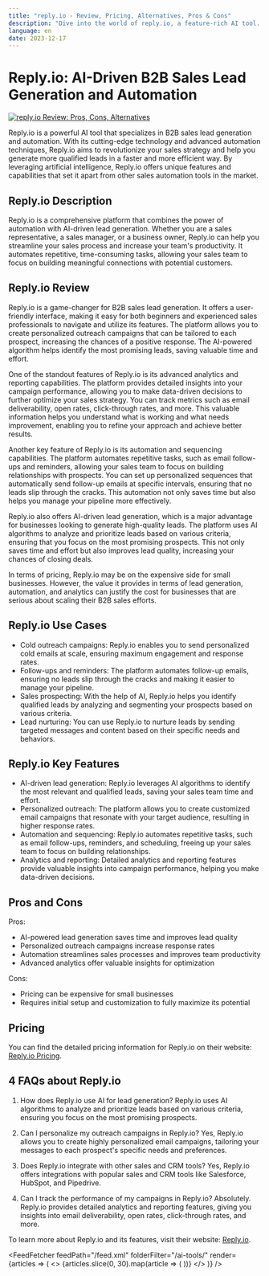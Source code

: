 ```yaml
---
title: "reply.io - Review, Pricing, Alternatives, Pros & Cons"
description: "Dive into the world of reply.io, a feature-rich AI tool. Learn about its features, pricing, and how it's making an impact. Don't miss out!"
language: en
date: 2023-12-17
---
```

        
# Reply.io: AI-Driven B2B Sales Lead Generation and Automation


<BlogHeader />


[![reply.io Review: Pros, Cons, Alternatives](/ai-tools/reply.io.png)](https://reply.io/)



Reply.io is a powerful AI tool that specializes in B2B sales lead generation and automation. With its cutting-edge technology and advanced automation techniques, Reply.io aims to revolutionize your sales strategy and help you generate more qualified leads in a faster and more efficient way. By leveraging artificial intelligence, Reply.io offers unique features and capabilities that set it apart from other sales automation tools in the market.

## Reply.io Description

Reply.io is a comprehensive platform that combines the power of automation with AI-driven lead generation. Whether you are a sales representative, a sales manager, or a business owner, Reply.io can help you streamline your sales process and increase your team's productivity. It automates repetitive, time-consuming tasks, allowing your sales team to focus on building meaningful connections with potential customers.

## Reply.io Review

Reply.io is a game-changer for B2B sales lead generation. It offers a user-friendly interface, making it easy for both beginners and experienced sales professionals to navigate and utilize its features. The platform allows you to create personalized outreach campaigns that can be tailored to each prospect, increasing the chances of a positive response. The AI-powered algorithm helps identify the most promising leads, saving valuable time and effort.

One of the standout features of Reply.io is its advanced analytics and reporting capabilities. The platform provides detailed insights into your campaign performance, allowing you to make data-driven decisions to further optimize your sales strategy. You can track metrics such as email deliverability, open rates, click-through rates, and more. This valuable information helps you understand what is working and what needs improvement, enabling you to refine your approach and achieve better results.

Another key feature of Reply.io is its automation and sequencing capabilities. The platform automates repetitive tasks, such as email follow-ups and reminders, allowing your sales team to focus on building relationships with prospects. You can set up personalized sequences that automatically send follow-up emails at specific intervals, ensuring that no leads slip through the cracks. This automation not only saves time but also helps you manage your pipeline more effectively.

Reply.io also offers AI-driven lead generation, which is a major advantage for businesses looking to generate high-quality leads. The platform uses AI algorithms to analyze and prioritize leads based on various criteria, ensuring that you focus on the most promising prospects. This not only saves time and effort but also improves lead quality, increasing your chances of closing deals.

In terms of pricing, Reply.io may be on the expensive side for small businesses. However, the value it provides in terms of lead generation, automation, and analytics can justify the cost for businesses that are serious about scaling their B2B sales efforts.

## Reply.io Use Cases

- Cold outreach campaigns: Reply.io enables you to send personalized cold emails at scale, ensuring maximum engagement and response rates.
- Follow-ups and reminders: The platform automates follow-up emails, ensuring no leads slip through the cracks and making it easier to manage your pipeline.
- Sales prospecting: With the help of AI, Reply.io helps you identify qualified leads by analyzing and segmenting your prospects based on various criteria.
- Lead nurturing: You can use Reply.io to nurture leads by sending targeted messages and content based on their specific needs and behaviors.

## Reply.io Key Features

- AI-driven lead generation: Reply.io leverages AI algorithms to identify the most relevant and qualified leads, saving your sales team time and effort.
- Personalized outreach: The platform allows you to create customized email campaigns that resonate with your target audience, resulting in higher response rates.
- Automation and sequencing: Reply.io automates repetitive tasks, such as email follow-ups, reminders, and scheduling, freeing up your sales team to focus on building relationships.
- Analytics and reporting: Detailed analytics and reporting features provide valuable insights into campaign performance, helping you make data-driven decisions.

## Pros and Cons

Pros:
- AI-powered lead generation saves time and improves lead quality
- Personalized outreach campaigns increase response rates
- Automation streamlines sales processes and improves team productivity
- Advanced analytics offer valuable insights for optimization

Cons:
- Pricing can be expensive for small businesses
- Requires initial setup and customization to fully maximize its potential

## Pricing

You can find the detailed pricing information for Reply.io on their website: [Reply.io Pricing](https://reply.io/pricing).

## 4 FAQs about Reply.io

1. How does Reply.io use AI for lead generation?
Reply.io uses AI algorithms to analyze and prioritize leads based on various criteria, ensuring you focus on the most promising prospects.

2. Can I personalize my outreach campaigns in Reply.io?
Yes, Reply.io allows you to create highly personalized email campaigns, tailoring your messages to each prospect's specific needs and preferences.

3. Does Reply.io integrate with other sales and CRM tools?
Yes, Reply.io offers integrations with popular sales and CRM tools like Salesforce, HubSpot, and Pipedrive.

4. Can I track the performance of my campaigns in Reply.io?
Absolutely. Reply.io provides detailed analytics and reporting features, giving you insights into email deliverability, open rates, click-through rates, and more.

To learn more about Reply.io and its features, visit their website: [Reply.io](https://reply.io/).


<AdComponent />


<FeedFetcher feedPath="/feed.xml" folderFilter="/ai-tools/" render={articles => (
    <>
        <Cards>
            {articles.slice(0, 30).map(article => (
                <Card key={article.link} title={article.title} href={article.link} />
            ))}
        </Cards>
    </>
)} />

